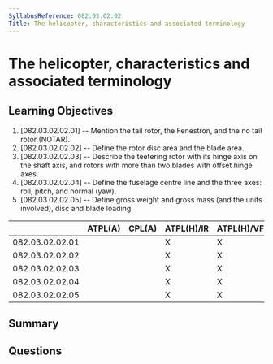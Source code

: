 ```yaml
---
SyllabusReference: 082.03.02.02
Title: The helicopter, characteristics and associated terminology
---
```


# The helicopter, characteristics and associated terminology

## Learning Objectives

1. [082.03.02.02.01] -- Mention the tail rotor, the Fenestron, and the no tail rotor (NOTAR). 
2. [082.03.02.02.02] -- Define the rotor disc area and the blade area.
3. [082.03.02.02.03] -- Describe the teetering rotor with its hinge axis on the shaft axis, and rotors with more than two blades with offset hinge axes.
4. [082.03.02.02.04] -- Define the fuselage centre line and the three axes: roll, pitch, and normal (yaw).
5. [082.03.02.02.05] -- Define gross weight and gross mass (and the units involved), disc and blade loading.


|                 | ATPL(A) | CPL(A) | ATPL(H)/IR | ATPL(H)/VFR | CPL(H) | IR | CBIR(A) |
|-----------------|---------|--------|------------|-------------|--------|----|---------|
| 082.03.02.02.01 |         |        |      X     |      X      |   X    |    |         |
| 082.03.02.02.02 |         |        |      X     |      X      |   X    |    |         |
| 082.03.02.02.03 |         |        |      X     |      X      |   X    |    |         |
| 082.03.02.02.04 |         |        |      X     |      X      |   X    |    |         |
| 082.03.02.02.05 |         |        |      X     |      X      |   X    |    |         |

## Summary

## Questions

